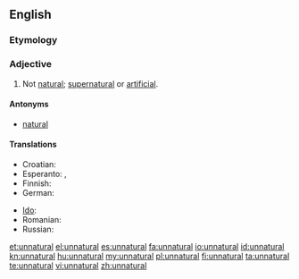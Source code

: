 ==English==

===Etymology===
{{prefix|un|natural}}

===Adjective===
{{en-adj}}

# Not [[natural]]; [[supernatural]] or [[artificial]].

====Antonyms====
* [[natural]]

====Translations====
{{trans-top|not natural}}
* Croatian: {{t-|hr|neprirodan|alt=neprírodan}}
* Esperanto: {{t-|eo|nenatura|xs=Esperanto}},  {{t-|eo|kontraŭnatura|xs=Esperanto}}
* Finnish: {{t-|fi|luonnoton}}
* German: {{t-|de|unnatürlich}}
{{trans-mid}}
* [[Ido]]: {{t+|io|nenaturala|xs=Ido}}
* Romanian: {{t+|ro|artificial}}
* Russian: {{t|ru|неестественный}}
{{trans-bottom}}

[[et:unnatural]]
[[el:unnatural]]
[[es:unnatural]]
[[fa:unnatural]]
[[io:unnatural]]
[[id:unnatural]]
[[kn:unnatural]]
[[hu:unnatural]]
[[my:unnatural]]
[[pl:unnatural]]
[[fi:unnatural]]
[[ta:unnatural]]
[[te:unnatural]]
[[vi:unnatural]]
[[zh:unnatural]]